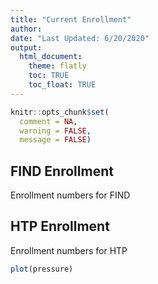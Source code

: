 ```yaml
---
title: "Current Enrollment"
author: 
date: "Last Updated: 6/20/2020"
output: 
  html_document:
    theme: flatly
    toc: TRUE
    toc_float: TRUE
---
```


```r
knitr::opts_chunk$set(
  comment = NA,
  warning = FALSE,
  message = FALSE)
```

## FIND Enrollment

Enrollment numbers for FIND


## HTP Enrollment

Enrollment numbers for HTP

```r
plot(pressure)
```
